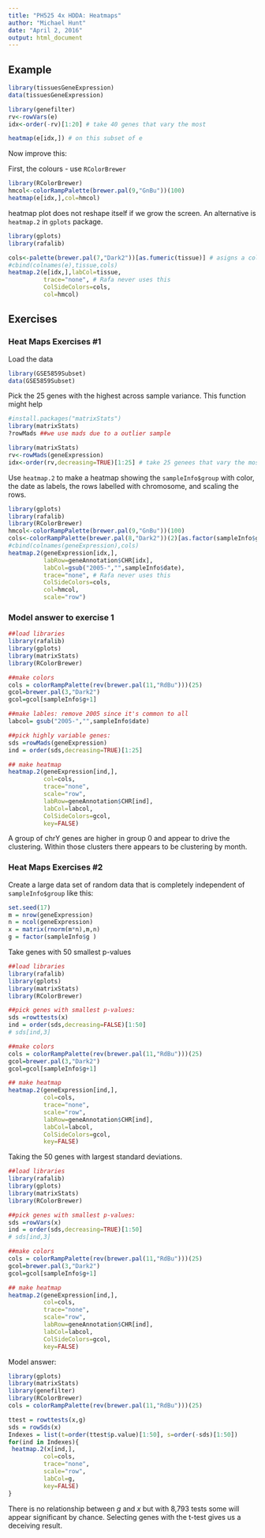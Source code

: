 ```yaml
---
title: "PH525 4x HDDA: Heatmaps"
author: "Michael Hunt"
date: "April 2, 2016"
output: html_document
---
```


## Example

```r
library(tissuesGeneExpression)
data(tissuesGeneExpression)
```
```r
library(genefilter)
rv<-rowVars(e)
idx<-order(-rv)[1:20] # take 40 genes that vary the most

heatmap(e[idx,]) # on this subset of e
```

Now improve this:

First, the colours - use `RColorBrewer`

```r
library(RColorBrewer)
hmcol<-colorRampPalette(brewer.pal(9,"GnBu"))(100)
heatmap(e[idx,],col=hmcol)
```

heatmap plot does not reshape itself if we grow the screen.
An alternative is `heatmap.2` in `gplots` package.

```r
library(gplots)
library(rafalib)

cols<-palette(brewer.pal(7,"Dark2"))[as.fumeric(tissue)] # asigns a colour to each tissue
#cbind(colnames(e),tissue,cols) 
heatmap.2(e[idx,],labCol=tissue,
          trace="none", # Rafa never uses this
          ColSideColors=cols,
          col=hmcol)
```

## Exercises

### Heat Maps Exercises #1

Load the data

```r
library(GSE5859Subset)
data(GSE5859Subset)
```
Pick the 25 genes with the highest across sample variance. This function might help

```r
#install.packages("matrixStats")
library(matrixStats)
?rowMads ##we use mads due to a outlier sample
```
```r
library(matrixStats)
rv<-rowMads(geneExpression)
idx<-order(rv,decreasing=TRUE)[1:25] # take 25 genees that vary the most
```
Use `heatmap.2` to make a heatmap showing the `sampleInfo$group` with color, the date as labels, the rows labelled with chromosome, and scaling the rows.

```r
library(gplots)
library(rafalib)
library(RColorBrewer)
hmcol<-colorRampPalette(brewer.pal(9,"GnBu"))(100)
cols<-colorRampPalette(brewer.pal(8,"Dark2"))(2)[as.factor(sampleInfo$group)] # assigns a colour to each group
#cbind(colnames(geneExpression),cols) 
heatmap.2(geneExpression[idx,],
          labRow=geneAnnotation$CHR[idx],
          labCol=gsub("2005-","",sampleInfo$date),
          trace="none", # Rafa never uses this
          ColSideColors=cols,
          col=hmcol,
          scale="row")
```

### Model answer to exercise 1

```r
##load libraries
library(rafalib)
library(gplots)
library(matrixStats)
library(RColorBrewer)

##make colors
cols = colorRampPalette(rev(brewer.pal(11,"RdBu")))(25)
gcol=brewer.pal(3,"Dark2")
gcol=gcol[sampleInfo$g+1]

##make lables: remove 2005 since it's common to all
labcol= gsub("2005-","",sampleInfo$date)  

##pick highly variable genes:
sds =rowMads(geneExpression)
ind = order(sds,decreasing=TRUE)[1:25]

## make heatmap
heatmap.2(geneExpression[ind,],
          col=cols,
          trace="none",
          scale="row",
          labRow=geneAnnotation$CHR[ind],
          labCol=labcol,
          ColSideColors=gcol,
          key=FALSE)
```

A group of chrY genes are higher in group 0 and appear to drive the clustering. Within those clusters there appears to be clustering by month. 

### Heat Maps Exercises #2

Create a large data set of random data that is completely independent of `sampleInfo$group` like this:

```r
set.seed(17)
m = nrow(geneExpression)
n = ncol(geneExpression)
x = matrix(rnorm(m*n),m,n)
g = factor(sampleInfo$g )
```
Take genes with 50 smallest p-values

```r
##load libraries
library(rafalib)
library(gplots)
library(matrixStats)
library(RColorBrewer)

##pick genes with smallest p-values:
sds =rowttests(x)
ind = order(sds,decreasing=FALSE)[1:50]
# sds[ind,3]

##make colors
cols = colorRampPalette(rev(brewer.pal(11,"RdBu")))(25)
gcol=brewer.pal(3,"Dark2")
gcol=gcol[sampleInfo$g+1]

## make heatmap
heatmap.2(geneExpression[ind,],
          col=cols,
          trace="none",
          scale="row",
          labRow=geneAnnotation$CHR[ind],
          labCol=labcol,
          ColSideColors=gcol,
          key=FALSE)
```

Taking the 50 genes with largest standard deviations.

```r
##load libraries
library(rafalib)
library(gplots)
library(matrixStats)
library(RColorBrewer)

##pick genes with smallest p-values:
sds =rowVars(x)
ind = order(sds,decreasing=TRUE)[1:50]
# sds[ind,3]

##make colors
cols = colorRampPalette(rev(brewer.pal(11,"RdBu")))(25)
gcol=brewer.pal(3,"Dark2")
gcol=gcol[sampleInfo$g+1]

## make heatmap
heatmap.2(geneExpression[ind,],
          col=cols,
          trace="none",
          scale="row",
          labRow=geneAnnotation$CHR[ind],
          labCol=labcol,
          ColSideColors=gcol,
          key=FALSE)
```

Model answer:

```r
library(gplots)
library(matrixStats)
library(genefilter)
library(RColorBrewer)
cols = colorRampPalette(rev(brewer.pal(11,"RdBu")))(25)

ttest = rowttests(x,g)
sds = rowSds(x)
Indexes = list(t=order(ttest$p.value)[1:50], s=order(-sds)[1:50])
for(ind in Indexes){
 heatmap.2(x[ind,],
          col=cols,
          trace="none",
          scale="row",
          labCol=g,
          key=FALSE)
}
```
There is no relationship between $g$ and $x$ but with 8,793 tests some will appear significant by chance. Selecting genes with the t-test gives us a deceiving result. 
